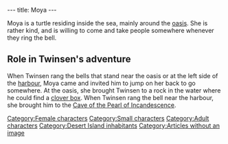 ---
title: Moya
---

{{Character|
Name=Moya|
Image=DIVERS.GIF|
Race=Turtle|
Gender=Female|
Size=Small|
Age=Adult}}

Moya is a turtle residing inside the sea, mainly around the [[oasis]]. She is rather kind, and is willing to come and take people somewhere whenever they ring the bell.

==Role in Twinsen's adventure==
When Twinsen rang the bells that stand near the oasis or at the left side of the [[Desert Island harbour|harbour]], Moya came and invited him to jump on her back to go somewhere. At the oasis, she brought Twinsen to a rock in the water where he could find a [[clover box]]. When Twinsen rang the bell near the harbour, she brought him to the [[Cave of the Pearl of Incandescence]].

{{Quote|
Quote=Oh, hi Twinsen! If you want to take a little sea trip, jump on my back!!|
Character=Moya}}
{{Quote|
Quote=Hi Twinsen. If you want to see Moya the turtle, you may find her at the small oasis or on the other side of the harbor. To call her, just ring the bell.|
Character=[[Leopold]]}}
{{Quote|
Quote=Now that the clouds are gone I can finally enjoy our twin sunshine. You know, I heard there's an oasis in the desert where there's this giant turtle. I'd love to go there...|
Character=Quetch on the beach}}

[[Category:Female characters]]
[[Category:Small characters]]
[[Category:Adult characters]]
[[Category:Desert Island inhabitants]]
[[Category:Articles without an image]]